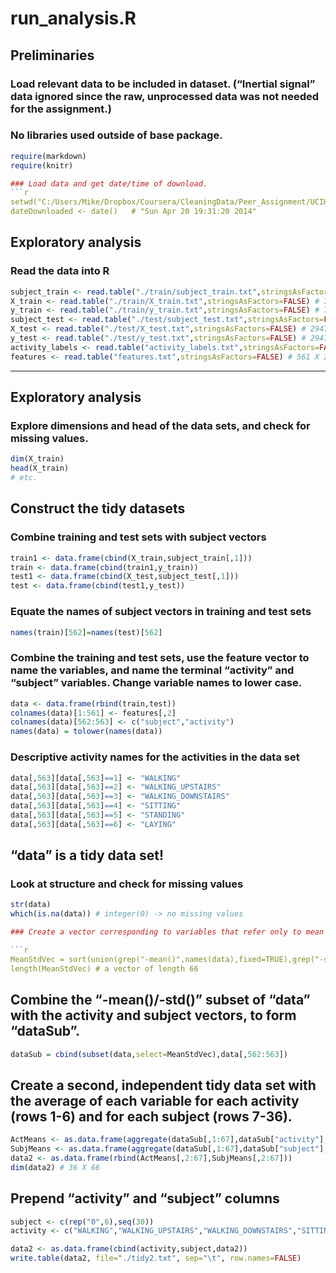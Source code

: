 run_analysis.R
========================================================

## Preliminaries
### Load relevant data to be included in dataset.  ("Inertial signal" data ignored since the raw, unprocessed data was not needed for the assignment.)

### No libraries used outside of base package.
```r
require(markdown)
require(knitr)

### Load data and get date/time of download.
```r
setwd("C:/Users/Mike/Dropbox/Coursera/CleaningData/Peer_Assignment/UCIHARDataset")
dateDownloaded <- date()   # "Sun Apr 20 19:31:20 2014"
```
## Exploratory analysis

### Read the data into R


```r
subject_train <- read.table("./train/subject_train.txt",stringsAsFactors=FALSE) # 7352 X 1
X_train <- read.table("./train/X_train.txt",stringsAsFactors=FALSE) # 7352 X 561
y_train <- read.table("./train/y_train.txt",stringsAsFactors=FALSE) # 7352 X 1
subject_test <- read.table("./test/subject_test.txt",stringsAsFactors=FALSE) # 2947 X 1
X_test <- read.table("./test/X_test.txt",stringsAsFactors=FALSE) # 2947 X 561
y_test <- read.table("./test/y_test.txt",stringsAsFactors=FALSE) # 2947 X 1
activity_labels <- read.table("activity_labels.txt",stringsAsFactors=FALSE) # 561 X 2
features <- read.table("features.txt",stringsAsFactors=FALSE) # 561 X 2
```
------

## Exploratory analysis

### Explore dimensions and head of the data sets, and check for missing values.
```r
dim(X_train)
head(X_train) 
# etc.
```

## Construct the tidy datasets

### Combine training and test sets with subject vectors
```r
train1 <- data.frame(cbind(X_train,subject_train[,1]))
train <- data.frame(cbind(train1,y_train))
test1 <- data.frame(cbind(X_test,subject_test[,1]))
test <- data.frame(cbind(test1,y_test))
```
### Equate the names of subject vectors in training and test sets
```r
names(train)[562]=names(test)[562]
```
### Combine the training and test sets, use the feature vector to name the variables, and name the terminal "activity" and "subject" variables.  Change variable names to lower case.

```r
data <- data.frame(rbind(train,test))
colnames(data)[1:561] <- features[,2]
colnames(data)[562:563] <- c("subject","activity")
names(data) = tolower(names(data))
```

### Descriptive activity names for the activities in the data set
```r
data[,563][data[,563]==1] <- "WALKING"
data[,563][data[,563]==2] <- "WALKING_UPSTAIRS"
data[,563][data[,563]==3] <- "WALKING_DOWNSTAIRS"
data[,563][data[,563]==4] <- "SITTING"
data[,563][data[,563]==5] <- "STANDING"
data[,563][data[,563]==6] <- "LAYING"
```
##  "data" is a tidy data set!

### Look at structure and check for missing values
```r
str(data)
which(is.na(data)) # integer(0) -> no missing values

### Create a vector corresponding to variables that refer only to mean and standard deviation measurements.

```r
MeanStdVec = sort(union(grep("-mean()",names(data),fixed=TRUE),grep("-std()",names(data),fixed=TRUE)))
length(MeanStdVec) # a vector of length 66
```

## Combine the "-mean()/-std()" subset of "data" with the activity and subject vectors, to form "dataSub".

```r
dataSub = cbind(subset(data,select=MeanStdVec),data[,562:563])
```

## Create a second, independent tidy data set with the average of each variable for each activity (rows 1-6) and for each subject (rows 7-36).
```r
ActMeans <- as.data.frame(aggregate(dataSub[,1:67],dataSub["activity"],mean))
SubjMeans <- as.data.frame(aggregate(dataSub[,1:67],dataSub["subject"],mean))
data2 <- as.data.frame(rbind(ActMeans[,2:67],SubjMeans[,2:67]))
dim(data2) # 36 X 66
```
## Prepend "activity" and "subject" columns
```r
subject <- c(rep("0",6),seq(30))
activity <- c("WALKING","WALKING_UPSTAIRS","WALKING_DOWNSTAIRS","SITTING","STANDING","LAYING",rep("",30))

data2 <- as.data.frame(cbind(activity,subject,data2))
write.table(data2, file="./tidy2.txt", sep="\t", row.names=FALSE)
```






